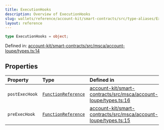```yaml
---
title: ExecutionHooks
description: Overview of ExecutionHooks
slug: wallets/reference/account-kit/smart-contracts/src/type-aliases/ExecutionHooks
layout: reference
---
```


```ts
type ExecutionHooks = object;
```

Defined in: [account-kit/smart-contracts/src/msca/account-loupe/types.ts:14](https://github.com/alchemyplatform/aa-sdk/blob/49e74eee8606f480b200b4612d00d950da8a8742/account-kit/smart-contracts/src/msca/account-loupe/types.ts#L14)

## Properties

| Property                               | Type                                         | Defined in                                                                                                                                                                                                                |
| :------------------------------------- | :------------------------------------------- | :------------------------------------------------------------------------------------------------------------------------------------------------------------------------------------------------------------------------ |
| <a id="postexechook" /> `postExecHook` | [`FunctionReference`](FunctionReference.mdx) | [account-kit/smart-contracts/src/msca/account-loupe/types.ts:16](https://github.com/alchemyplatform/aa-sdk/blob/49e74eee8606f480b200b4612d00d950da8a8742/account-kit/smart-contracts/src/msca/account-loupe/types.ts#L16) |
| <a id="preexechook" /> `preExecHook`   | [`FunctionReference`](FunctionReference.mdx) | [account-kit/smart-contracts/src/msca/account-loupe/types.ts:15](https://github.com/alchemyplatform/aa-sdk/blob/49e74eee8606f480b200b4612d00d950da8a8742/account-kit/smart-contracts/src/msca/account-loupe/types.ts#L15) |
